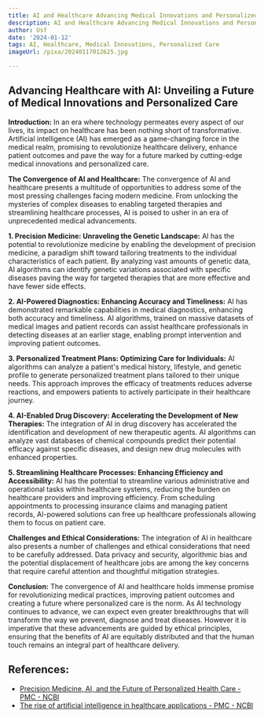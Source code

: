 ```yaml
---
title: AI and Healthcare Advancing Medical Innovations and Personalized Care
description: AI and Healthcare Advancing Medical Innovations and Personalized Care
author: Usf
date: '2024-01-12'
tags: AI, Healthcare, Medical Innovations, Personalized Care
imageUrl: /pixa/20240117012625.jpg

---
```

## Advancing Healthcare with AI: Unveiling a  Future of Medical Innovations and Personalized Care

**Introduction:**
In an era where technology permeates every aspect of our lives, its impact on healthcare has been nothing short of transformative. Artificial intelligence (AI) has emerged as a game-changing force in the medical realm, promising to revolutionize healthcare delivery,  enhance patient outcomes and pave the way for a future marked  by cutting-edge medical innovations and personalized  care.

**The Convergence of AI and Healthcare:**
The  convergence of AI and  healthcare presents a multitude  of opportunities to address some of the most pressing  challenges facing modern medicine. From unlocking the mysteries of complex diseases to enabling  targeted therapies and streamlining healthcare processes,  AI is poised to usher in an era of  unprecedented  medical advancements.

**1. Precision Medicine:  Unraveling  the Genetic Landscape:**
AI has the potential to revolutionize  medicine by enabling the development of precision medicine, a paradigm shift toward tailoring treatments to the individual characteristics of each  patient. By analyzing vast amounts of genetic data,  AI algorithms can identify  genetic variations associated with  specific diseases paving the way for targeted therapies that are more effective and have fewer  side effects.

**2. AI-Powered Diagnostics: Enhancing Accuracy and Timeliness:**
AI has demonstrated remarkable capabilities in  medical  diagnostics, enhancing both accuracy and timeliness. AI algorithms, trained on massive datasets of medical images and patient records can assist  healthcare professionals in detecting diseases at an earlier stage, enabling prompt intervention and improving patient outcomes.

**3. Personalized Treatment Plans: Optimizing Care for Individuals:**
AI algorithms can analyze a patient's medical history, lifestyle, and genetic profile to  generate personalized treatment plans tailored to their unique needs. This approach improves the efficacy of treatments reduces adverse reactions,  and  empowers patients to actively participate in their healthcare journey.

**4. AI-Enabled Drug Discovery: Accelerating the Development of  New Therapies:**
The integration of AI in drug discovery has accelerated the identification  and development of  new  therapeutic  agents. AI  algorithms can analyze vast databases of chemical compounds predict their potential  efficacy  against specific diseases, and design new drug molecules with enhanced properties.

**5. Streamlining Healthcare Processes: Enhancing Efficiency and Accessibility:**
AI has the potential to streamline various administrative and operational tasks within healthcare systems, reducing  the burden  on  healthcare providers and improving efficiency. From scheduling appointments  to processing insurance claims and  managing  patient records, AI-powered solutions can free up healthcare professionals allowing them to focus on patient care.

**Challenges and Ethical Considerations:**
The integration of AI in healthcare also presents a number of challenges  and ethical considerations that need to be carefully addressed.  Data privacy and security, algorithmic bias  and the potential displacement of healthcare jobs are  among the key concerns that require careful attention and thoughtful mitigation  strategies.

**Conclusion:**
The convergence of AI and healthcare holds immense promise for revolutionizing medical  practices, improving patient outcomes and creating a future where  personalized  care is the norm.  As AI technology continues to advance, we can expect even greater breakthroughs that will transform the way we prevent, diagnose and treat diseases. However  it is imperative that these advancements are guided by ethical principles, ensuring that the benefits of AI are equitably distributed and that the human touch remains an  integral part of healthcare delivery.

## References:
- [Precision Medicine, AI, and the Future of Personalized Health Care - PMC - NCBI](https://www.ncbi.nlm.nih.gov/pmc/articles/PMC7877825/)
- [The rise of artificial intelligence in healthcare applications - PMC - NCBI](https://www.ncbi.nlm.nih.gov/pmc/articles/PMC7325854/)
